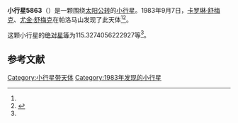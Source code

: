 {{Infobox planet
| bgcolour = #FFFFC0
| name = 5863 Tara
| symbol = 
| image = 
| caption = 
| discovery = yes
| discovery_ref = 
| discoverer = [[卡罗琳·舒梅克|卡罗琳·舒梅克]]、[[尤金·舒梅克|尤金·舒梅克]]
| discovery_site = [[帕洛马山|帕洛马山]] 
| discovered = 1983年9月7日
| designations = yes
| mp_name = 
| named_after = 
| alt_names = 
| mp_category = [[阿莫尔型小行星|阿莫尔型小行星]]
| orbit_ref = <ref name="a">[http://ssd.jpl.nasa.gov/sbdb.cgi?sstr=5863 5863 Tara] {{Wayback|url=http://ssd.jpl.nasa.gov/sbdb.cgi?sstr=5863 |date=20140902121602 }}，小行星數據庫瀏覽器（JPL Small-Body Database Browser）－[[美国国家航空航天局|美国国家航空航天局]]喷气推进实验室</ref>
| epoch = 2456400.5 (2013年4月18日更新)
| aphelion = {{convert|3.347514985361074|AU|km|3|abbr=on|lk=out}}
| perihelion = {{convert|1.094003790184427|AU|km|3|abbr=on}}
| semimajor = {{convert|2.22075938777275|AU|km|3|abbr=on}}
| eccentricity = 0.507374011
| period = 1208.789522 [[日|日]]<br />3.31[[儒略年|儒略年]]
| avg_speed = 
| inclination = 19.47260601730623
| asc_node = 169.0309894232203
| mean_anomaly = 
| arg_peri = 115.3274056222927
| satellites = 
| physical_characteristics = yes
| dimensions = 
| mass = 
| density = 
| surface_grav = 
| escape_velocity = 
| sidereal_day = 
| axial_tilt = 
| pole_ecliptic_lat = 
| pole_ecliptic_lon = 
| albedo = 
| temperatures= 
| temp_name1 = 
| mean_temp_1 = 
| max_temp_1 = 
| temp_name2 = 
| max_temp_2 = 
| spectral_type = 
| abs_magnitude = 115.3274056222927
}}

'''小行星5863'''（{{lang-en|5863 Tara}}）是一颗围绕[[太阳|太阳]][[公转|公转]]的[[小行星|小行星]]。1983年9月7日，[[卡罗琳·舒梅克|卡罗琳·舒梅克]]、[[尤金·舒梅克|尤金·舒梅克]]在帕洛马山发现了此天体<ref name="a" /><ref>{{cite news|title=小行星列表|url=http://cfa-www.harvard.edu/iau/lists/NumberedMPs.txt|accessdate=2013-07-08|newspaper=哈佛大学|archive-date=2008-05-17|archive-url=https://web.archive.org/web/20080517010638/http://cfa-www.harvard.edu/iau/lists/NumberedMPs.txt|dead-url=no}}</ref>。

这颗小行星的[[绝对星等|绝对星等]]为115.3274056222927等<ref name="a" />。

==参考文献==
{{reflist}}
{{Minor Planet Number|[[小行星5862|小行星5862]]|[[小行星5864|小行星5864]]}}

{{小天体}}

[[Category:小行星带天体|Category:小行星带天体]]
[[Category:1983年发现的小行星|Category:1983年发现的小行星]]

{{asteroid-stub}}